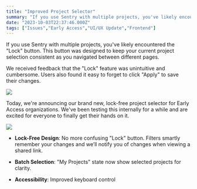 ```yaml
---
title: "Improved Project Selector"
summary: "If you use Sentry with multiple projects, you've likely encountered the \"Lock\" button. We're launching our brand new, lock-free project selector for Early Access organizations."
date: "2023-10-03T22:37:46.000Z"
tags: ["Issues","Early Access","UI/UX Update","Frontend"]
---
```


  If you use Sentry with multiple projects, you've likely encountered the "Lock" button. This button was designed to keep your current project selection consistent as you navigated between different pages.

We received feedback that the "Lock" feature was unintuitive and cumbersome. Users also found it easy to forget to click "Apply" to save their changes.

![](/changelog/improved-project-selector-1.jpg)

Today, we're announcing our brand new, lock-free project selector for Early Access organizations. We've been testing this internally for a while and are excited for everyone to finally get their hands on it.

![](/changelog/improved-project-selector-2.jpg)

* **Lock-Free Design**: No more confusing "Lock" button. Filters smartly remember your changes and we’ll notify you of changes when viewing a shared link.

* **Batch Selection**: "My Projects" state now show selected projects for clarity.

* **Accessibility**: Improved keyboard control
